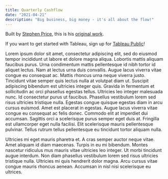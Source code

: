 ```yaml
---
title: Quarterly Cashflow
date: "2021-04-21"
description: "Big business, big money - it's all about the flow!"
---
```


Built by [Stephen Price](https://public.tableau.com/profile/stprice#!/), this is his [original work](https://public.tableau.com/profile/stprice#!/vizhome/QuarterlyCashflow/QUARTERLYCASHFLOW).

<Tableau
   viz="https://public.tableau.com/views/QuarterlyCashflow_16195921119740/QUARTERLYCASHFLOW"
   width={1024}
   height={800}
/>

If you want to get started with Tableau, sign up for [Tableau Public](https://public.tableau.com)!

Lorem ipsum dolor sit amet, consectetur adipiscing elit, sed do eiusmod tempor incididunt ut labore et dolore magna aliqua. Lobortis mattis aliquam faucibus purus. Urna condimentum mattis pellentesque id nibh tortor id aliquet lectus. Nam at lectus urna duis convallis. Augue lacus viverra vitae congue eu consequat ac. Mattis rhoncus urna neque viverra justo. Tincidunt vitae semper quis lectus nulla at volutpat diam ut. Suscipit adipiscing bibendum est ultricies integer quis. Gravida in fermentum et sollicitudin ac orci phasellus egestas tellus. Ultricies leo integer malesuada nunc. Id consectetur purus ut faucibus. Phasellus vestibulum lorem sed risus ultricies tristique nulla. Egestas congue quisque egestas diam in arcu cursus euismod. Amet est placerat in egestas. Augue lacus viverra vitae congue eu consequat ac felis donec. Commodo elit at imperdiet dui accumsan. Sagittis orci a scelerisque purus semper eget duis at. Fringilla est ullamcorper eget nulla facilisi. Elit scelerisque mauris pellentesque pulvinar. Tellus rutrum tellus pellentesque eu tincidunt tortor aliquam nulla.

Ultricies mi eget mauris pharetra et. A cras semper auctor neque vitae. Amet aliquam id diam maecenas. Turpis in eu mi bibendum. Montes nascetur ridiculus mus mauris vitae ultricies leo integer. Ut morbi tincidunt augue interdum. Non diam phasellus vestibulum lorem sed risus ultricies tristique nulla. Ultricies mi quis hendrerit dolor magna. Arcu cursus vitae congue mauris rhoncus aenean. Accumsan in nisl nisi scelerisque eu ultrices.